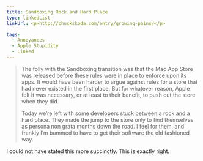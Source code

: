 ```yaml
---
title: Sandboxing Rock and Hard Place
type: linkedList
linkUrl: <p>http://chuckskoda.com/entry/growing-pains/</p>

tags:
  - Annoyances
  - Apple Stupidity
  - Linked
---
```


> The folly with the Sandboxing transition was that the Mac App Store was released before these rules were in place to enforce upon its apps. It would have been harder to argue against rules for a store that had never existed in the first place. But for whatever reason, Apple felt it was necessary, or at least to their benefit, to push out the store when they did.
> 
> Today we’re left with some developers stuck between a rock and a hard place. They made the jump to the store only to find themselves as persona non grata months down the road. I feel for them, and frankly I’m bummed to have to get their software the old fashioned way.

I could not have stated this more succinctly. This is exactly right.
